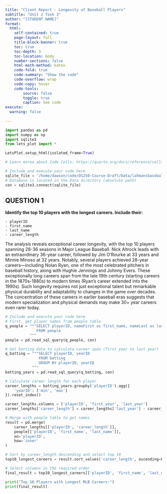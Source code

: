 ```yaml
---
title: "Client Report - Longevity of Baseball Players"
subtitle: "Unit 2 Task 3"
author: "[STUDENT NAME]"
format:
  html:
    self-contained: true
    page-layout: full
    title-block-banner: true
    toc: true
    toc-depth: 3
    toc-location: body
    number-sections: false
    html-math-method: katex
    code-fold: true
    code-summary: "Show the code"
    code-overflow: wrap
    code-copy: hover
    code-tools:
        source: false
        toggle: true
        caption: See code
execute: 
  warning: false
    
---
```


```python
import pandas as pd 
import numpy as np
import sqlite3
from lets_plot import *

LetsPlot.setup_html(isolated_frame=True)
```


```python
# Learn morea about Code Cells: https://quarto.org/docs/reference/cells/cells-jupyter.html

# Include and execute your code here
sqlite_file = '/home/dawson/code/DS250-Course-Draft/Data/lahmansbaseballdb.sqlite'
# Database is located in the Data directory (absolute path)
con = sqlite3.connect(sqlite_file)
```

## QUESTION 1

__Identify the top 10 players with the longest careers. Include their:__

    - playerID
    - first_name
    - last_name
    - career_length

The analysis reveals exceptional career longevity, with the top 10 players spanning 28-36 seasons in Major League Baseball. Nick Altrock leads with an extraordinary 36-year career, followed by Jim O'Rourke at 33 years and Minnie Minoso at 32 years. Notably, several players achieved 28-year careers—including Nolan Ryan, one of the most celebrated pitchers in baseball history, along with Hughie Jennings and Johnny Evers. These exceptionally long careers span from the late 19th century (starting careers in the 1870s-1880s) to modern times (Ryan's career extended into the 1990s). Such longevity requires not just exceptional talent but remarkable physical durability and adaptability to changes in the game over decades. The concentration of these careers in earlier baseball eras suggests that modern specialization and physical demands may make 30+ year careers even rarer today.

```python
# Include and execute your code here
# First, get player names from people table
q_people = """SELECT playerID, nameFirst as first_name, nameLast as last_name
              FROM people
           """
people = pd.read_sql_query(q_people, con)

# Get batting data to calculate career span (first year to last year)
q_batting = """SELECT playerID, yearID
               FROM batting
               GROUP BY playerID, yearID
            """
batting_years = pd.read_sql_query(q_batting, con)

# Calculate career length for each player
career_lengths = batting_years.groupby('playerID').agg({
    'yearID': ['min', 'max']
}).reset_index()

career_lengths.columns = ['playerID', 'first_year', 'last_year']
career_lengths['career_length'] = career_lengths['last_year'] - career_lengths['first_year'] + 1

# Merge with people table to get names
result = pd.merge(
    career_lengths[['playerID', 'career_length']],
    people[['playerID', 'first_name', 'last_name']],
    on='playerID',
    how='inner'
)

# Sort by career_length descending and select top 10
top10_longest_careers = result.sort_values('career_length', ascending=False).head(10)

# Select columns in the required order
final_result = top10_longest_careers[['playerID', 'first_name', 'last_name', 'career_length']].copy()

print("Top 10 Players with Longest MLB Careers:")
print(final_result)
```


